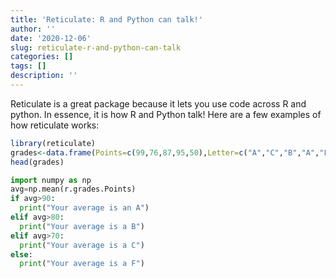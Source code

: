 ```yaml
---
title: 'Reticulate: R and Python can talk!'
author: ''
date: '2020-12-06'
slug: reticulate-r-and-python-can-talk
categories: []
tags: []
description: ''
---
```

Reticulate is a great package because it lets you use code across R and python. In essence, it is how R and Python talk! Here are a few examples of how reticulate works:

```R
library(reticulate)
grades<-data.frame(Points=c(99,76,87,95,50),Letter=c("A","C","B","A","F"))
head(grades)
```

```python
import numpy as np
avg=np.mean(r.grades.Points)
if avg>90:
  print("Your average is an A")
elif avg>80:
  print("Your average is a B")
elif avg>70:
  print("Your average is a C")
else:
  print("Your average is a F")
```


